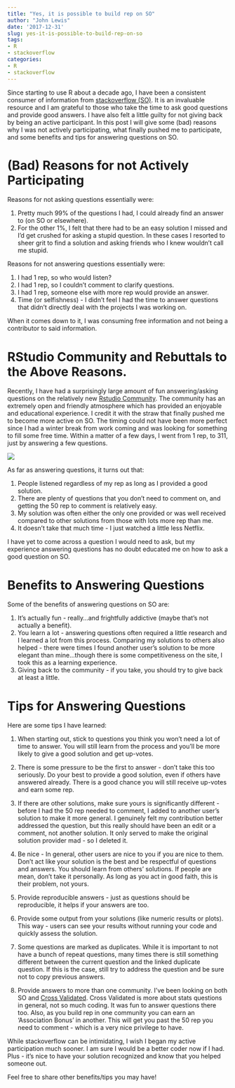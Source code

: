 ```yaml
---
title: "Yes, it is possible to build rep on SO"
author: "John Lewis"
date: '2017-12-31'
slug: yes-it-is-possible-to-build-rep-on-so
tags:
- R
- stackoverflow
categories:
- R
- stackoverflow
---
```


Since starting to  use R about a decade ago, I have been a consistent consumer of information from [stackoverflow (SO)](https://stackoverflow.com/). It is an invaluable resource and I am grateful to those who take the time to ask good questions and provide good answers. I have also felt a little guilty for not giving back by being an active participant. In this post I will give some (bad) reasons why I was not actively participating, what finally pushed me to participate, and some benefits and tips for answering questions on SO.

# (Bad) Reasons for not Actively Participating

Reasons for not asking questions essentially were:

1. Pretty much 99% of the questions I had, I could already find an answer to (on SO or elsewhere).
2. For the other 1%, I felt that there had to be an easy solution I missed and I'd get crushed for asking a stupid question. In these cases I resorted to sheer grit to find a solution and asking friends who I knew wouldn't call me stupid. 

Reasons for not answering questions essentially were: 

1. I had 1 rep, so who would listen?
2. I had 1 rep, so I couldn't comment to clarify questions.
3. I had 1 rep, someone else with more rep would provide an answer.
3. Time (or selfishness) - I didn't feel I had the time to  answer questions that didn't directly deal with the projects I was working on. 

When it comes down to it, I was consuming free information and not being a contributor to said information. 

# RStudio Community and Rebuttals to the Above Reasons. 

Recently, I have had a surprisingly large amount of fun answering/asking questions on the relatively new [Rstudio Community](https://community.rstudio.com/). The community has an extremely open and friendly atmosphere which has provided an enjoyable and educational experience. I credit it with the straw that finally pushed me to become more active on SO. The timing could not have been more perfect since I had a winter break from work coming and was looking for something to fill some free time. Within a matter of a few days, I went from 1 rep, to 311, just by answering a few questions.



![](/img/rep_page.png)




As far as answering questions, it turns out that:

1. People listened regardless of my rep as long as I provided a good solution.
2. There are plenty of questions that you don't need to comment on, and getting the 50 rep to comment is relatively easy. 
3. My solution was often either the only one provided or was well received compared to other solutions from those with lots more rep than me. 
4. It doesn't take that much time - I just watched a little less Netflix.

I have yet to come across a question I would need to ask, but my experience answering questions has no doubt educated me on how to ask a good question on SO.

# Benefits to Answering Questions

Some of the benefits of answering questions on SO are:

1. It's actually fun - really...and frightfully addictive (maybe that's not actually a benefit).
2. You learn a lot - answering questions often required a little research and I learned a lot from this process. Comparing my solutions to others also helped - there were times I found another user's solution to be more elegant than mine...though there is some competitiveness on the site, I took this as a learning experience. 
3. Giving back to the community - if you take, you should try to give back at least a little. 

# Tips for Answering Questions

Here are some tips I have learned:

1. When starting out, stick to questions you think you won't need a lot of time to answer. You will still learn from the process and you'll be more likely to give a good solution and get up-votes. 

2. There is some pressure to be the first to answer - don't take this too seriously. Do your best to provide a good solution, even if others have answered already. There is a good chance you will still receive up-votes and earn some rep.

3. If there are other solutions, make sure yours is significantly different - before I had the 50 rep needed to comment, I added to another user's solution to make it more general. I genuinely felt my contribution better addressed the question, but this really should have been an edit or a comment, not another solution. It only served to make the original solution provider mad - so I deleted it. 

4. Be nice - In general, other users are nice to you if you are nice to them. Don't act like your solution is the best and be respectful of questions and answers. You should learn from others' solutions. If people are mean, don't take it personally. As long as you act in good faith, this is their problem, not yours. 

5. Provide reproducible answers - just as questions should be reproducible, it helps if your answers are too. 

6. Provide some output from your solutions (like numeric results or plots). This way - users can see your results without running your code and quickly assess the solution.

7. Some questions are marked as duplicates. While it is important to not have a bunch of repeat questions, many times there is still something different between the current question and the linked duplicate question. If this is the case, still try to address the question and be sure not to copy previous answers. 

8. Provide answers to more than one community. I've been looking on both SO and [Cross Validated](https://stats.stackexchange.com/). Cross Validated is more about stats questions in general, not so much coding. It was fun to answer questions there too. Also, as you build rep in one community you can earn an 'Association Bonus' in another. This will get you past the 50 rep you need to comment - which is a very nice privilege to have.


While stackoverflow can be intimidating, I wish I began my active participation much sooner. I am sure I would be a better coder now if I had. Plus - it's nice to have your solution recognized and know that you helped someone out. 

Feel free to share other benefits/tips you may have!




